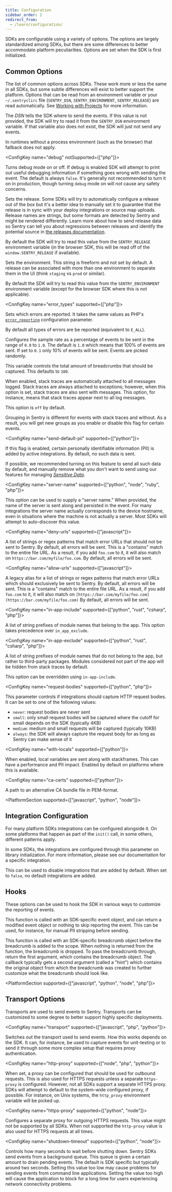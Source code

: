 ```yaml
---
title: Configuration
sidebar_order: 2
redirect_from:
  - /learn/configuration/
---
```


SDKs are configurable using a variety of options. The options are largely standardized among SDKs, but there are some differences to better accommodate platform peculiarities. Options are set when the SDK is first
initialized.

<PlatformContent includePath="configuration/config-intro" />

## Common Options

The list of common options across SDKs. These work more or less the same in all SDKs, but some subtle differences will exist to better support the platform. Options that can be read from an environment variable or your `~/.sentryclirc` file (`SENTRY_DSN`, `SENTRY_ENVIRONMENT`, `SENTRY_RELEASE`) are read automatically. See [Working with Projects](/cli/configuration/#sentry-cli-working-with-projects) for more information.

<ConfigKey name="dsn"><markdown>

The _DSN_ tells the SDK where to send the events. If this value is not provided, the SDK will try to read it from the `SENTRY_DSN` environment variable. If that variable also does not exist, the SDK will just not send any events.

In runtimes without a process environment (such as the browser) that fallback does not apply.

</markdown></ConfigKey>

<ConfigKey name="debug" notSupported={["php"]}><markdown>

Turns debug mode on or off. If debug is enabled SDK will attempt to print out useful debugging information if something goes wrong with sending the event. The default is always `false`. It's generally not recommended to turn it on in production, though turning `debug` mode on will not cause any safety concerns.

</markdown></ConfigKey>

<ConfigKey name="release"><markdown>

Sets the release. Some SDKs will try to automatically configure a release out of the box but it's a better idea to manually set it to guarantee that the release is in sync with your deploy integrations or source map uploads. Release names are strings, but some formats are detected by Sentry and might be rendered differently. Learn more about how to send release data so Sentry can tell you about regressions between releases and identify the potential source in [the releases documentation](/product/releases/).

By default the SDK will try to read this value from the `SENTRY_RELEASE` environment variable (in the browser SDK, this will be read off of the `window.SENTRY_RELEASE` if available).

</markdown></ConfigKey>

<ConfigKey name="environment"><markdown>

Sets the environment. This string is freeform and not set by default. A release can be associated with more than one environment to separate them in the UI (think `staging` vs `prod` or similar).

By default the SDK will try to read this value from the `SENTRY_ENVIRONMENT` environment variable (except for the browser SDK where this is not applicable).

</markdown></ConfigKey>

<ConfigKey name="error_types" supported={["php"]}><markdown>

Sets which errors are reported. It takes the same values as PHP's [`error_reporting`](https://www.php.net/manual/errorfunc.configuration.php#ini.error-reporting) configuration parameter.

By default all types of errors are be reported (equivalent to `E_ALL`).

</markdown></ConfigKey>

<ConfigKey name="sample-rate"><markdown>

Configures the sample rate as a percentage of events to be sent in the range of `0.0` to `1.0`. The default is `1.0` which means that 100% of events are sent. If set to `0.1` only 10% of events will be sent. Events are picked randomly.

</markdown></ConfigKey>

<ConfigKey name="max-breadcrumbs"><markdown>

This variable controls the total amount of breadcrumbs that should be captured. This defaults to `100`.

</markdown></ConfigKey>

<ConfigKey name="attach-stacktrace"><markdown>

When enabled, stack traces are automatically attached to all messages logged. Stack traces are always attached to exceptions; however, when this option is set, stack traces are also sent with messages. This option, for instance, means that stack traces appear next to all log messages.

This option is `off` by default.

Grouping in Sentry is different for events with stack traces and without. As a result, you will get new groups as you enable or disable this flag for certain events.

</markdown></ConfigKey>

<ConfigKey name="send-default-pii" supported={["python"]}><markdown>

If this flag is enabled, certain personally identifiable information (PII) is added by active integrations. By default, no such data is sent.

If possible, we recommended turning on this feature to send all such data by default, and manually remove what you don't want to send using our features for managing [_Sensitive Data_](/data-management/sensitive-data/).

</markdown></ConfigKey>

<ConfigKey name="server-name" supported={["python", "node", "ruby", "php"]}><markdown>

This option can be used to supply a "server name." When provided, the name of the server is sent along and persisted in the event. For many integrations the server name actually corresponds to the device hostname, even in situations where the machine is not actually a server. Most SDKs
will attempt to auto-discover this value.

</markdown></ConfigKey>

<ConfigKey name="deny-urls" supported={["javascript"]}><markdown>

A list of strings or regex patterns that match error URLs that should not be sent to Sentry. By default, all errors will be sent. This is a "contains" match to the entire file URL. As a result, if you add `foo.com` to it, it will also match on `https://bar.com/myfile/foo.com`. By default, all errors will be sent.

</markdown></ConfigKey>

<ConfigKey name="allow-urls" supported={["javascript"]}><markdown>

A legacy alias for a list of strings or regex patterns that match error URLs which should exclusively be sent to Sentry. By default, all errors
will be sent. This is a "contains" match to the entire file URL. As a result, if you add `foo.com` to it, it will also match on `[https://bar.com/myfile/foo.com](https://bar.com/myfile/foo.com)` By default, all errors will be sent.

</markdown></ConfigKey>

<ConfigKey name="in-app-include" supported={["python", "rust", "csharp", "php"]}><markdown>

A list of string prefixes of module names that belong to the app. This option takes precedence over `in_app_exclude`.

</markdown></ConfigKey>

<ConfigKey name="in-app-exclude" supported={["python", "rust", "csharp", "php"]}><markdown>

A list of string prefixes of module names that do not belong to the app, but rather to third-party packages. Modules considered not part of the app will be hidden from stack traces by default.

This option can be overridden using `in-app-include`.

</markdown></ConfigKey>

<ConfigKey name="request-bodies" supported={["python", "php"]}><markdown>

This parameter controls if integrations should capture HTTP request bodies. It can be set to one of the following values:

- `never`: request bodies are never sent
- `small`: only small request bodies will be captured where the cutoff for small depends on the SDK (typically 4KB)
- `medium`: medium and small requests will be captured (typically 10KB)
- `always`: the SDK will always capture the request body for as long as Sentry can make sense of it

</markdown></ConfigKey>

<ConfigKey name="with-locals" supported={["python"]}><markdown>

When enabled, local variables are sent along with stackframes. This can have a performance and PII impact. Enabled by default on platforms where this is available.

</markdown></ConfigKey>

<ConfigKey name="ca-certs" supported={["python"]}><markdown>

A path to an alternative CA bundle file in PEM-format.

</markdown></ConfigKey>

<PlatformSection supported={["javascript", "python", "node"]}><markdown>

## Integration Configuration

For many platform SDKs integrations can be configured alongside it. On some platforms that happen as part of the `init()` call, in some others, different patterns apply.

<ConfigKey name="integrations" />

In some SDKs, the integrations are configured through this parameter on library initialization. For more information, please see our documentation for a specific integration.

<ConfigKey name="default-integrations" />

This can be used to disable integrations that are added by default. When set to `false`, no default integrations are added.

</markdown></PlatformSection>

## Hooks

These options can be used to hook the SDK in various ways to customize the reporting of events.

<ConfigKey name="before-send"><markdown>

This function is called with an SDK-specific event object, and can return a modified event object or nothing to skip reporting the event. This can be used, for instance, for manual PII stripping before sending.

</markdown></ConfigKey>

<ConfigKey name="before-breadcrumb"><markdown>

This function is called with an SDK-specific breadcrumb object before the breadcrumb is added to the scope. When nothing is returned from the function, the breadcrumb is dropped. To pass the breadcrumb through, return the first argument, which contains the breadcrumb object.
The callback typically gets a second argument (called a "hint") which contains the original object from which the breadcrumb was created to further customize what the breadcrumb should look like.

</markdown></ConfigKey>

<PlatformSection supported={["javascript", "python", "node", "php"]}><markdown>

## Transport Options

Transports are used to send events to Sentry. Transports can be customized to some degree to better support highly specific deployments.

<ConfigKey name="transport" supported={["javascript", "php", "python"]}><markdown>

Switches out the transport used to send events. How this works depends on the SDK. It can, for instance, be used to capture events for unit-testing or to send it through some more complex setup that requires proxy authentication.

</markdown></ConfigKey>

<ConfigKey name="http-proxy" supported={["node", "php", "python"]}><markdown>

When set, a proxy can be configured that should be used for outbound requests. This is also used for HTTPS requests unless a separate `https-proxy` is configured. However, not all SDKs support a separate HTTPS proxy. SDKs will attempt to default to the system-wide configured proxy, if possible. For instance, on Unix systems, the `http_proxy` environment variable will be picked up.

</markdown></ConfigKey>

<ConfigKey name="https-proxy" supported={["python", "node"]}><markdown>

Configures a separate proxy for outgoing HTTPS requests. This value might not be supported by all SDKs. When not supported the `http-proxy` value is also used for HTTPS requests at all times.

</markdown></ConfigKey>

<ConfigKey name="shutdown-timeout" supported={["python", "node"]}><markdown>

Controls how many seconds to wait before shutting down. Sentry SDKs send events from a background queue. This queue is given a certain amount to drain pending events. The default is SDK specific but typically around two seconds. Setting this value too low may cause problems for sending events from command line applications. Setting the value too high will cause the application to block for a long time for users experiencing network connectivity problems.

</markdown></ConfigKey>

</markdown></PlatformSection>
